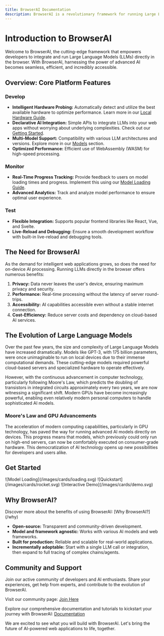 ```yaml
---
title: BrowserAI Documentation
description: BrowserAI is a revolutionary framework for running Large Language Models (LLMs) directly in the browser, bringing powerful AI capabilities to your fingertips.
---
```


# Introduction to BrowserAI

Welcome to BrowserAI, the cutting-edge framework that empowers developers to integrate and run Large Language Models (LLMs) directly in the browser. With BrowserAI, harnessing the power of advanced AI becomes seamless, efficient, and incredibly accessible.

## Overview: Core Platform Features

### Develop

- **Intelligent Hardware Probing:** Automatically detect and utilize the best available hardware to optimize performance. Learn more in our [Local Hardware Guide](/concepts/local-hardware).
- **Declarative AI Integration:** Simple APIs to integrate LLMs into your web apps without worrying about underlying complexities. Check out our [Getting Started](/getting-started).
- **Multi-Model Support:** Compatibility with various LLM architectures and versions. Explore more in our [Models](/concepts/models) section.
- **Optimized Performance:** Efficient use of WebAssembly (WASM) for high-speed processing.

### Monitor

- **Real-Time Progress Tracking:** Provide feedback to users on model loading times and progress. Implement this using our [Model Loading Guide](/concepts/model-loading).
- **Advanced Analytics:** Track and analyze model performance to ensure optimal user experience.

### Test

- **Flexible Integration:** Supports popular frontend libraries like React, Vue, and Svelte.
- **Live-Reload and Debugging:** Ensure a smooth development workflow with built-in live-reload and debugging tools.

## The Need for BrowserAI

As the demand for intelligent web applications grows, so does the need for on-device AI processing. Running LLMs directly in the browser offers numerous benefits:

1. **Privacy:** Data never leaves the user's device, ensuring maximum privacy and security.
2. **Performance:** Real-time processing without the latency of server round-trips.
3. **Accessibility:** AI capabilities accessible even without a stable internet connection.
4. **Cost-Efficiency:** Reduce server costs and dependency on cloud-based AI services.

## The Evolution of Large Language Models

Over the past few years, the size and complexity of Large Language Models have increased dramatically. Models like GPT-3, with 175 billion parameters, were once unimaginable to run on local devices due to their immense computational demands. These cutting-edge models required powerful cloud-based servers and specialized hardware to operate effectively.

However, with the continuous advancement in computer technology, particularly following Moore's Law, which predicts the doubling of transistors in integrated circuits approximately every two years, we are now witnessing a significant shift. Modern GPUs have become increasingly powerful, enabling even relatively modern personal computers to handle sophisticated AI models.

### Moore's Law and GPU Advancements

The acceleration of modern computing capabilities, particularly in GPU technology, has paved the way for running advanced AI models directly on devices. This progress means that models, which previously could only run on high-end servers, can now be comfortably executed on consumer-grade hardware. This democratization of AI technology opens up new possibilities for developers and users alike.

## Get Started


<Cards num={3}>
  <Card href="/concepts/model-loading" title="Model Loading" image arrow>
    ![Model Loading](/images/cards/loading.svg)
  </Card>
  <Card href="/getting-started" title="Quickstart" image arrow>
    ![Quickstart](/images/cards/rocket.svg)
  </Card>
  <Card href="/demo" title="Interactive Demo" image arrow>
    ![Interactive Demo](/images/cards/demo.svg)
  </Card>
</Cards>

## Why BrowserAI?


<Callout type="info">
  Discover more about the benefits of using BrowserAI: [Why BrowserAI?](/why)
</Callout>

- **Open-source:** Transparent and community-driven development.
- **Model and framework agnostic:** Works with various AI models and web frameworks.
- **Built for production:** Reliable and scalable for real-world applications.
- **Incrementally adoptable:** Start with a single LLM call or integration, then expand to full tracing of complex chains/agents.

## Community and Support

Join our active community of developers and AI enthusiasts. Share your experiences, get help from experts, and contribute to the evolution of BrowserAI.

Visit our community page: [Join Here](/community)

Explore our comprehensive documentation and tutorials to kickstart your journey with BrowserAI: [Documentation](/docs)

We are excited to see what you will build with BrowserAI. Let's bring the future of AI-powered web applications to life, together.